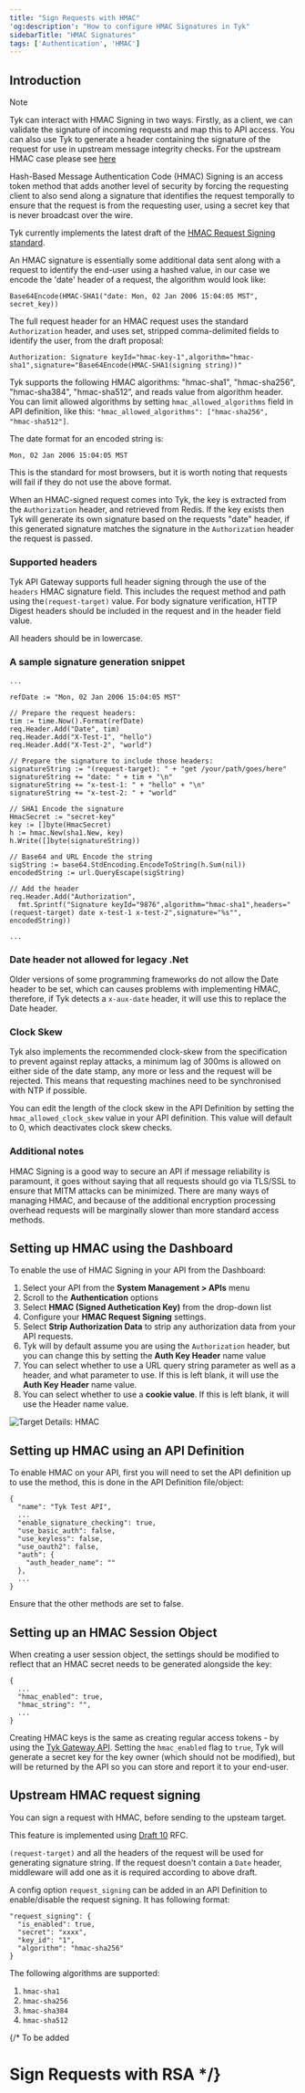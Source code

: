 ```yaml
---
title: "Sign Requests with HMAC"
'og:description': "How to configure HMAC Signatures in Tyk"
sidebarTitle: "HMAC Signatures"
tags: ['Authentication', 'HMAC']
---
```


## Introduction


<Note>
Note

Tyk can interact with HMAC Signing in two ways. Firstly, as a client, we can validate the signature of incoming requests and map this to API access. You can also use Tyk to generate a header containing the signature of the request for use in upstream message integrity checks. For the upstream HMAC case please see [here](#upstream-hmac-request-signing)
</Note>


Hash-Based Message Authentication Code (HMAC) Signing is an access token method that adds another level of security by forcing the requesting client to also send along a signature that identifies the request temporally to ensure that the request is from the requesting user, using a secret key that is never broadcast over the wire.

Tyk currently implements the latest draft of the [HMAC Request Signing standard](http://tools.ietf.org/html/draft-cavage-http-signatures-05).

An HMAC signature is essentially some additional data sent along with a request to identify the end-user using a hashed value, in our case we encode the 'date' header of a request, the algorithm would look like:

```
Base64Encode(HMAC-SHA1("date: Mon, 02 Jan 2006 15:04:05 MST", secret_key))
```

The full request header for an HMAC request uses the standard `Authorization` header, and uses set, stripped comma-delimited fields to identify the user, from the draft proposal:

```
Authorization: Signature keyId="hmac-key-1",algorithm="hmac-sha1",signature="Base64Encode(HMAC-SHA1(signing string))"
```

Tyk supports the following HMAC algorithms: "hmac-sha1", "hmac-sha256", "hmac-sha384", "hmac-sha512”, and reads value from algorithm header. You can limit allowed algorithms by setting `hmac_allowed_algorithms` field in API definition, like this: `"hmac_allowed_algorithms": ["hmac-sha256", "hmac-sha512"]`.

The date format for an encoded string is:

```
Mon, 02 Jan 2006 15:04:05 MST
```

This is the standard for most browsers, but it is worth noting that requests will fail if they do not use the above format.

When an HMAC-signed request comes into Tyk, the key is extracted from the `Authorization` header, and retrieved from Redis. If the key exists then Tyk will generate its own signature based on the requests "date" header, if this generated signature matches the signature in the `Authorization` header the request is passed.

### Supported headers

Tyk API Gateway supports full header signing through the use of the `headers` HMAC signature field. This includes the request method and path using the`(request-target)` value. For body signature verification, HTTP Digest headers should be included in the request and in the header field value.


<Note>
All headers should be in lowercase.
</Note>



### A sample signature generation snippet

```{.copyWrapper}
...

refDate := "Mon, 02 Jan 2006 15:04:05 MST"

// Prepare the request headers:
tim := time.Now().Format(refDate)
req.Header.Add("Date", tim)
req.Header.Add("X-Test-1", "hello")
req.Header.Add("X-Test-2", "world")

// Prepare the signature to include those headers:
signatureString := "(request-target): " + "get /your/path/goes/here"
signatureString += "date: " + tim + "\n"
signatureString += "x-test-1: " + "hello" + "\n"
signatureString += "x-test-2: " + "world"

// SHA1 Encode the signature
HmacSecret := "secret-key"
key := []byte(HmacSecret)
h := hmac.New(sha1.New, key)
h.Write([]byte(signatureString))

// Base64 and URL Encode the string
sigString := base64.StdEncoding.EncodeToString(h.Sum(nil))
encodedString := url.QueryEscape(sigString)

// Add the header
req.Header.Add("Authorization", 
  fmt.Sprintf("Signature keyId="9876",algorithm="hmac-sha1",headers="(request-target) date x-test-1 x-test-2",signature="%s"", encodedString))

...
```

### Date header not allowed for legacy .Net

Older versions of some programming frameworks do not allow the Date header to be set, which can causes problems with implementing HMAC, therefore, if Tyk detects a `x-aux-date` header, it will use this to replace the Date header.

### Clock Skew

Tyk also implements the recommended clock-skew from the specification to prevent against replay attacks, a minimum lag of 300ms is allowed on either side of the date stamp, any more or less and the request will be rejected. This means that requesting machines need to be synchronised with NTP if possible.

You can edit the length of the clock skew in the API Definition by setting the `hmac_allowed_clock_skew` value in your API definition. This value will default to 0, which deactivates clock skew checks.

### Additional notes

HMAC Signing is a good way to secure an API if message reliability is paramount, it goes without saying that all requests should go via TLS/SSL to ensure that MITM attacks can be minimized. There are many ways of managing HMAC, and because of the additional encryption processing overhead requests will be marginally slower than more standard access methods.

## Setting up HMAC using the Dashboard

To enable the use of HMAC Signing in your API from the Dashboard:

1. Select your API from the **System Management > APIs** menu
2. Scroll to the **Authentication** options
3. Select **HMAC (Signed Authetication Key)** from the drop-down list
4. Configure your **HMAC Request Signing** settings.
5. Select **Strip Authorization Data** to strip any authorization data from your API requests.
6. Tyk will by default assume you are using the `Authorization` header, but you can change this by setting the **Auth Key Header** name value
7. You can select whether to use a URL query string parameter as well as a header, and what parameter to use. If this is left blank, it will use the **Auth Key Header** name value.
8. You can select whether to use a **cookie value**. If this is left blank, it will use the Header name value.


<img src="/img/2.10/hmac_auth_settings.png" alt="Target Details: HMAC" />


## Setting up HMAC using an API Definition

To enable HMAC on your API, first you will need to set the API definition up to use the method, this is done in the API Definition file/object:

```{.copyWrapper}
{
  "name": "Tyk Test API",
  ...
  "enable_signature_checking": true,
  "use_basic_auth": false,
  "use_keyless": false,
  "use_oauth2": false,
  "auth": {
    "auth_header_name": ""
  },
  ...
}
```

Ensure that the other methods are set to false.

## Setting up an HMAC Session Object

When creating a user session object, the settings should be modified to reflect that an HMAC secret needs to be generated alongside the key:

```{.copyWrapper}
{
  ...
  "hmac_enabled": true,
  "hmac_string": "",
  ...
}
```

Creating HMAC keys is the same as creating regular access tokens - by using the [Tyk Gateway API](/api-management/gateway-config-tyk-classic#authentication-type-flags). Setting the `hmac_enabled` flag to `true`, Tyk will generate a secret key for the key owner (which should not be modified), but will be returned by the API so you can store and report it to your end-user.


## Upstream HMAC request signing

You can sign a request with HMAC, before sending to the upsteam target.

This feature is implemented using [Draft 10](https://tools.ietf.org/html/draft-cavage-http-signatures-10) RFC.

`(request-target)` and all the headers of the request will be used for generating signature string.
If the request doesn't contain a `Date` header, middleware will add one as it is required according to above draft.

A config option `request_signing` can be added in an API Definition to enable/disable the request signing. It has following format:

```{.json}
"request_signing": {
  "is_enabled": true,
  "secret": "xxxx",
  "key_id": "1",
  "algorithm": "hmac-sha256"
}
```

The following algorithms are supported:

1. `hmac-sha1`
2. `hmac-sha256`
3. `hmac-sha384`
4. `hmac-sha512`

{/* To be added
# Sign Requests with RSA */}

